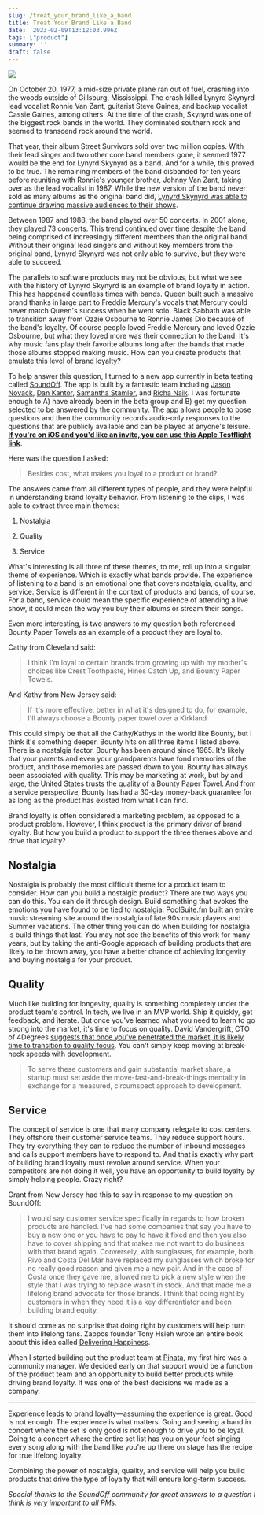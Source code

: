 ```yaml
---
slug: /treat_your_brand_like_a_band
title: Treat Your Brand Like a Band
date: '2023-02-09T13:12:03.996Z'
tags: ["product"]
summary: ''
draft: false
---
```

![](https://polluterofminds.mypinata.cloud/ipfs/QmQMWBCqvC7BbRTmJSmhjUHXT3tSzuF6mma5qV6einKhkb)


On October 20, 1977, a mid-size private plane ran out of fuel, crashing into the woods outside of Gillsburg, Mississippi. The crash killed Lynyrd Skynyrd lead vocalist Ronnie Van Zant, guitarist Steve Gaines, and backup vocalist Cassie Gaines, among others. At the time of the crash, Skynyrd was one of the biggest rock bands in the world. They dominated southern rock and seemed to transcend rock around the world.

That year, their album Street Survivors sold over two million copies. With their lead singer and two other core band members gone, it seemed 1977 would be the end for Lynyrd Skynyrd as a band. And for a while, this proved to be true. The remaining members of the band disbanded for ten years before reuniting with Ronnie's younger brother, Johnny Van Zant, taking over as the lead vocalist in 1987. While the new version of the band never sold as many albums as the original band did, [Lynyrd Skynyrd was able to continue drawing massive audiences to their shows](https://www.concertarchives.org/bands/lynyrd-skynyrd).

Between 1987 and 1988, the band played over 50 concerts. In 2001 alone, they played 73 concerts. This trend continued over time despite the band being comprised of increasingly different members than the original band. Without their original lead singers and without key members from the original band, Lynyrd Skynyrd was not only able to survive, but they were able to succeed.

The parallels to software products may not be obvious, but what we see with the history of Lynyrd Skynyrd is an example of brand loyalty in action. This has happened countless times with bands. Queen built such a massive brand thanks in large part to Freddie Mercury's vocals that Mercury could never match Queen's success when he went solo. Black Sabbath was able to transition away from Ozzie Osbourne to Ronnie James Dio because of the band's loyalty. Of course people loved Freddie Mercury and loved Ozzie Osbourne, but what they loved more was their connection to the band. It's why music fans play their favorite albums long after the bands that made those albums stopped making music. How can you create products that emulate this level of brand loyalty?

To help answer this question, I turned to a new app currently in beta testing called [SoundOff](https://soundoff.io/). The app is built by a fantastic team including [Jason Novack](https://twitter.com/jasonnov), [Dan Kantor](https://dankantor.com/), [Samantha Stamler](https://www.linkedin.com/in/samantha-stamler-85358055/), and [Richa Naik](https://www.linkedin.com/in/richa-naik-01b7a717/). I was fortunate enough to A) have already been in the beta group and B) get my question selected to be answered by the community. The app allows people to pose questions and then the community records audio-only responses to the questions that are publicly available and can be played at anyone's leisure. [**If you're on iOS and you'd like an invite, you can use this Apple Testflight link**](https://testflight.apple.com/join/VNwmdJy2).

Here was the question I asked:

> Besides cost, what makes you loyal to a product or brand?

The answers came from all different types of people, and they were helpful in understanding brand loyalty behavior. From listening to the clips, I was able to extract three main themes:

1.  Nostalgia
    
2.  Quality
    
3.  Service
    

What's interesting is all three of these themes, to me, roll up into a singular theme of experience. Which is exactly what bands provide. The experience of listening to a band is an emotional one that covers nostalgia, quality, and service. Service is different in the context of products and bands, of course. For a band, service could mean the specific experience of attending a live show, it could mean the way you buy their albums or stream their songs.

Even more interesting, is two answers to my question both referenced Bounty Paper Towels as an example of a product they are loyal to.

Cathy from Cleveland said:

> I think I'm loyal to certain brands from growing up with my mother's choices like Crest Toothpaste, Hines Catch Up, and Bounty Paper Towels.

And Kathy from New Jersey said:

> If it's more effective, better in what it's designed to do, for example, I'll always choose a Bounty paper towel over a Kirkland

This could simply be that all the Cathy/Kathys in the world like Bounty, but I think it's something deeper. Bounty hits on all three items I listed above. There is a nostalgia factor. Bounty has been around since 1965. It's likely that your parents and even your grandparents have fond memories of the product, and those memories are passed down to you. Bounty has always been associated with quality. This may be marketing at work, but by and large, the United States trusts the quality of a Bounty Paper Towel. And from a service perspective, Bounty has had a 30-day money-back guarantee for as long as the product has existed from what I can find.

Brand loyalty is often considered a marketing problem, as opposed to a product problem. However, I think product is the primary driver of brand loyalty. But how you build a product to support the three themes above and drive that loyalty?

## Nostalgia

Nostalgia is probably the most difficult theme for a product team to consider. How can you build a nostalgic product? There are two ways you can do this. You can do it through design. Build something that evokes the emotions you have found to be tied to nostalgia. [PoolSuite.fm](http://PoolSuite.fm) built an entire music streaming site around the nostalgia of late 90s music players and Summer vacations. The other thing you can do when building for nostalgia is build things that last. You may not see the benefits of this work for many years, but by taking the anti-Google approach of building products that are likely to be thrown away, you have a better chance of achieving longevity and buying nostalgia for your product.

## Quality

Much like building for longevity, quality is something completely under the product team's control. In tech, we live in an MVP world. Ship it quickly, get feedback, and iterate. But once you've learned what you need to learn to go strong into the market, it's time to focus on quality. David Vandergrift, CTO of 4Degrees [suggests that once you've penetrated the market, it is likely time to transition to quality focus](https://builtin.com/founders-entrepreneurship/product-quality-speed). You can't simply keep moving at break-neck speeds with development.

> To serve these customers and gain substantial market share, a startup must set aside the move-fast-and-break-things mentality in exchange for a measured, circumspect approach to development.

## Service

The concept of service is one that many company relegate to cost centers. They offshore their customer service teams. They reduce support hours. They try everything they can to reduce the number of inbound messages and calls support members have to respond to. And that is exactly why part of building brand loyalty must revolve around service. When your competitors are not doing it well, you have an opportunity to build loyalty by simply helping people. Crazy right?

Grant from New Jersey had this to say in response to my question on SoundOff:

> I would say customer service specifically in regards to how broken products are handled. I've had some companies that say you have to buy a new one or you have to pay to have it fixed and then you also have to cover shipping and that makes me not want to do business with that brand again. Conversely, with sunglasses, for example, both Rivo and Costa Del Mar have replaced my sunglasses which broke for no really good reason and given me a new pair. And in the case of Costa once they gave me, allowed me to pick a new style when the style that I was trying to replace wasn't in stock. And that made me a lifelong brand advocate for those brands. I think that doing right by customers in when they need it is a key differentiator and been building brand equity.

It should come as no surprise that doing right by customers will help turn them into lifelong fans. Zappos founder Tony Hsieh wrote an entire book about this idea called [Delivering Happiness](https://www.amazon.com/Delivering-Happiness-Profits-Passion-Purpose/dp/0446576220/ref=asc_df_0446576220/?tag=hyprod-20&linkCode=df0&hvadid=312243616995&hvpos=&hvnetw=g&hvrand=6060725223463374712&hvpone=&hvptwo=&hvqmt=&hvdev=c&hvdvcmdl=&hvlocint=&hvlocphy=9026850&hvtargid=pla-395221952780&psc=1&region_id=674469).

When I started building out the product team at [Pinata](https://pinata.cloud), my first hire was a community manager. We decided early on that support would be a function of the product team and an opportunity to build better products while driving brand loyalty. It was one of the best decisions we made as a company.

* * *

Experience leads to brand loyalty—assuming the experience is great. Good is not enough. The experience is what matters. Going and seeing a band in concert where the set is only good is not enough to drive you to be loyal. Going to a concert where the entire set list has you on your feet singing every song along with the band like you're up there on stage has the recipe for true lifelong loyalty.

Combining the power of nostalgia, quality, and service will help you build products that drive the type of loyalty that will ensure long-term success.

_Special thanks to the SoundOff community for great answers to a question I think is very important to all PMs._
